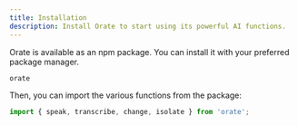 ```yaml
---
title: Installation
description: Install Orate to start using its powerful AI functions.
---
```


Orate is available as an npm package. You can install it with your preferred package manager.

```package-install
orate
```

Then, you can import the various functions from the package:

```ts
import { speak, transcribe, change, isolate } from 'orate';
```